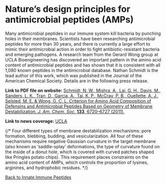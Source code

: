 # Nature’s design principles for antimicrobial peptides (AMPs)

Many antimicrobial peptides in our immune system kill bacteria by punching holes in their membranes. Scientists have been researching antimicrobial peptides for more than 30 years, and there is currently a large effort to mimic their antimicrobial action in order to fight antibiotic-resistant bacteria and emerging pathogens. A research team from the Gerard Wong group at UCLA Bioengineering has discovered an important pattern in the amino acid content of antimicrobial peptides and has shown that it is consistent with all 1,080 known peptides in the antimicrobial database. Nathan Schmidt is the lead author of this work, which was published in the Journal of the American Chemical Society. Details are in the following press release.

**Link to PDF file on website:** [Schmidt, N. W., Mishra, A., Lai, G. H., Davis, M., Sanders, L. K., Tran, D., Garcia, A., Tai, K. P., McCray, P. B., Ouellette, A. J., Selsted, M. E. & Wong, G. C. L. Criterion for Amino Acid Composition of Defensins and Antimicrobial Peptides Based on Geometry of Membrane Destabilization. _J. Am. Chem. Soc._ **133**, 6720–6727 (2011).](/pdf/10.1021~ja200079a.pdf)

**Link to news coverage:** [UCLA](https://samueli.ucla.edu/ucla-researchers-discover-general-recipe-for-making-antimicrobial-agents-that-kill-bacteria/)

{/* Four different types of membrane destabilization mechanisms: pore formation, blebbing, budding, and vesicularization. All four of these mechanisms require negative Gaussian curvature in the target membrane (also known as ‘saddle-splay’ deformations, the type of curvature found on the inside of a donut hole, which is covered with curved patches shaped like Pringles potato chips). This requirement places constraints on the amino acid content of AMPs, which controls the proportion of lysines, arginines, and hydrophobic residues. */}

[Back to Innate Immune Peptides](/research/innate-immune-peptides)